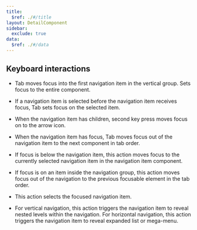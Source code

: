 ```yaml
---
title:
  $ref: ./#/title
layout: DetailComponent
sidebar:
  exclude: true
data:
  $ref: ./#/data
---
```


## Keyboard interactions

  <KeyboardControl keyOrCombos="Tab">
  
  - Tab moves focus into the first navigation item in the vertical group. Sets focus to the entire component.
  
  - If a navigation item is selected before the navigation item receives focus, Tab sets focus on the selected item.
  
  - When the navigation item has children, second key press moves focus on to the arrow icon.
  
  - When the navigation item has focus, Tab moves focus out of the navigation item to the next component in tab order.
  
  </KeyboardControl>
  <KeyboardControl keyOrCombos="Shift + Tab">
  
  - If focus is below the navigation item, this action moves focus to the currently selected navigation item in the navigation item component.
  
  - If focus is on an item inside the navigation group, this action moves focus out of the navigation to the previous focusable element in the tab order.
  
  </KeyboardControl>
  <KeyboardControl keyOrCombos="Enter / Space">
  
  - This action selects the focused navigation item.
  
  - For vertical navigation, this action triggers the navigation item to reveal nested levels within the navigation. For horizontal navigation, this action triggers the navigation item to reveal expanded list or mega-menu.
  </KeyboardControl>
</KeyboardControls>
